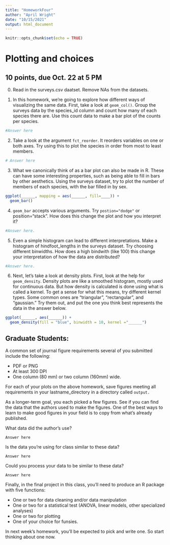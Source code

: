 ```yaml
---
title: "HomeworkFour"
author: "April Wright"
date: "10/15/2021"
output: html_document
---
```


```r
knitr::opts_chunk$set(echo = TRUE)
```

# Plotting and choices

## 10 points, due Oct. 22 at 5 PM

0. Read in the surveys.csv daatset. Remove NAs from the datasets.

1. In this homework, we're going to explore how different ways of visualizing the same data. First, take a look at `geom_col()`. Group the surveys data by the species_id column and count how many of each species there are. Use this count data to make a bar plot of the counts per species. 

```r
#Answer here

```
2. Take a look at the argument `fct_reorder`. It reorders variables on one or both axes. Try using this to plot the species in order from most to least members.

```r
# Answer here
```


3. What we canonically think of as a bar plot can also be made in R. These can have some interesting properties, such as being able to fill in bars by other aesthetics. Using the surveys dataset, try to plot the number of members of each species, with the bar filled in by sex.

```r
ggplot(______, mapping = aes(______, fill=____)) +
  geom_bar()

```


4. `geom_bar` accepts various arguments. Try `postion="dodge"` or position="stack". How does this change the plot and how you interpret it? 


```r

#Answer here.
```


5. Even a simple histogram can lead to different interpretations. Make a histogram of hindfoot_lengths in the surveys dataset. Try choosing different binwidths. How does a high bindwith (like 100) this change your interpretation of how the data are distributed? 

```r
#Answer here.
```


6. Next, let's take a look at density plots. First, look at the help for `geom_density`. Density plots are like a smoothed histogram, mostly used for continuous data. But how density is calculated is done using what is called a kernel. To get a sense for what this means, try different kernel types. Some common ones are "triangular", "rectangular", and "gaussian." Try them out, and put the one you think best represents the data in the answer below.


```r

ggplot(______, aes(______)) +
  geom_density(fill = "blue", binwidth = 10, kernel ="______")

```

## Graduate Students:

A common set of journal figure requirements several of you submitted include the following: 

+ PDF or PNG
+ At least 300 DPI
+ One column (80 mm) or two column (160mm) wide.

For each of your plots on the above homework, save figures meeting all requirements in your lastname_directory in a directory called `output.`

As a longer-term goal, you each picked a few figures. See if you can find the data that the authors used to make the figures. One of the best ways to learn to make good figures in your field is to copy from what's already published. 

What data did the author's use? 

```
Answer here
```

Is the data you're using for class similar to these data? 


```
Answer here
```

Could you process your data to be similar to these data?

```
Answer here
```

Finally, in the final project in this class, you'll need to produce an R package with five functions: 
 
+ One or two for data cleaning and/or data manipulation
+ One or two for a statistical test (ANOVA, linear models, other specialized analyses)
+ One or two for plotting
+ One of your choice for funsies.

In next week's homework, you'll be expected to pick and write one. So start thinking about one now.

